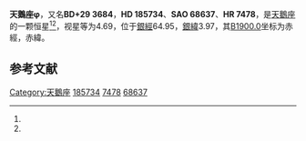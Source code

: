 {{Starbox begin
| name = 天鵝座φ
}}
{{Starbox observe
| epoch = [[J2000.0|J2000.0]]
| constell = [[天鵝座|天鵝座]]<ref name=SIMBAD>{{cite web
 | url=http://simbad.u-strasbg.fr/simbad/sim-id?Ident=HR+7478
 | title=Pulsating variable Star
 | publisher=Centre de Données astronomiques de Strasbourg
 | work=SIMBAD
 | accessdate=2012-07-13
 | archive-date=2019-06-09
 | archive-url=https://web.archive.org/web/20190609075306/http://simbad.u-strasbg.fr/simbad/sim-id?Ident=HR+7478
 | dead-url=no
 }}</ref><ref name=DATA>{{cite web
 | url=http://vizier.u-strasbg.fr/viz-bin/VizieR-5?-out.add=.&-source=5050&-corr=PK=HR&-out.max=9999&HR=7478
 | title=VizieR Detailed Page
 | accessdate=2012-07-13
 | archive-date=2016-03-05
 | archive-url=https://web.archive.org/web/20160305000701/http://vizier.u-strasbg.fr/viz-bin/VizieR-5?-out.add=.&-source=5050&-corr=PK=HR&-out.max=9999&HR=7478
 | dead-url=no
 }}</ref>
| 星官 = 
| ra = {{RA|19|39|22.6}}<ref name=SIMBAD /><ref name=DATA />
| dec = {{DEC|+30|9|12}}<ref name=SIMBAD /><ref name=DATA />
| appmag_v = 4.69<ref name=SIMBAD /><ref name=DATA />
}}
{{Starbox character
| class = G8III-IV<ref name=SIMBAD /><ref name=DATA />
| b-v = 0.97<ref name=SIMBAD /><ref name=DATA />
| u-b = 0.8<ref name=SIMBAD /><ref name=DATA />
| r-i = 0.47<ref name=SIMBAD /><ref name=DATA />
| variable = 
}}
{{Starbox astrometry
| radial_v = 0.8
| prop_mo_ra = 6
| parallax = 0.007
| p_error = 
}}
{{Starbox catalog
| names =BD+29 3684，[[SAO星表|SAO]] 68637，[[HD星表|HD]] 185734，[[HR星表|HR]] 7478}}
{{Starbox reference |Simbad=HR+7478}}
{{Starbox end}}

'''天鵝座φ'''，又名'''BD+29 3684'''，'''HD 185734'''、'''SAO 68637'''、'''HR 7478'''，是[[天鵝座|天鵝座]]的一颗恒星<ref name=SIMBAD /><ref name=DATA />，视星等为4.69，位于[[銀道座標系|銀經]]64.95，[[銀道座標系|銀緯]]3.97，其[[B1900.0|B1900.0]]坐标为赤經{{RA|19|35|25.6}}，赤緯{{DEC|+29|3.97|22}}。

== 参考文献 ==
{{reflist}}

{{star-stub}}

{{天鵝座恒星}}
{{星官|辇道|5|9}}
[[Category:天鵝座|Category:天鵝座]]
[[Category:HD和HDE天體|185734]]
[[Category:HR天體|7478]]
[[Category:SAO天體|68637]]